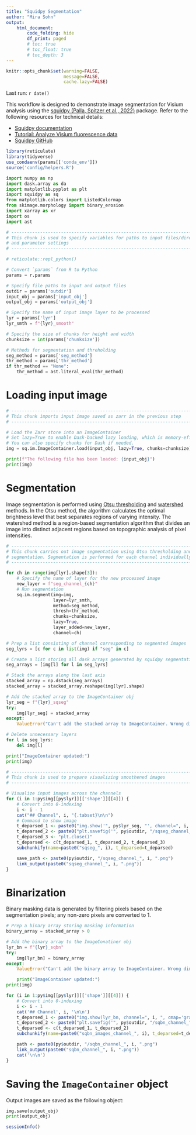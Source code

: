 ```yaml
---
title: "Squidpy Segmentation"
author: "Mira Sohn"
output:
    html_document:
        code_folding: hide
        df_print: paged
        # toc: true
        # toc_float: true
        # toc_depth: 3
---
```


```r
knitr::opts_chunk$set(warning=FALSE,
                      message=FALSE,
                      cache.lazy=FALSE)
```

Last run: `r date()`

This workflow is designed to demonstrate image segmentation for Visium analysis 
using the [squidpy (Palla, Spitzer et al., 2022)](https://doi.org/10.1038/s41592-021-01358-2) package.
Refer to the following resources for technical details:

- [Squidpy documentation](https://squidpy.readthedocs.io/en/stable/index.html)
- [Tutorial: Analyze Visium fluorescence data](https://squidpy.readthedocs.io/en/stable/notebooks/tutorials/tutorial_visium_fluo.html)
- [Squidpy GitHub](https://github.com/scverse/squidpy)


```r
library(reticulate)
library(tidyverse)
use_condaenv(params[['conda_env']])
source('config/helpers.R')
```

```python
import numpy as np
import dask.array as da
import matplotlib.pyplot as plt
import squidpy as sq
from matplotlib.colors import ListedColormap
from skimage.morphology import binary_erosion
import xarray as xr
import os
import ast
```

```python

# ------------------------------------------------------------------------------
# This chunk is used to specify variables for paths to input files/directories
# and parameter settings
# ------------------------------------------------------------------------------

# reticulate::repl_python()

# Convert `params` from R to Python
params = r.params

# Specify file paths to input and output files
outdir = params['outdir']
input_obj = params['input_obj']
output_obj = params['output_obj']

# Specify the name of input image layer to be processed
lyr = params['lyr']
lyr_smth = f"{lyr}_smooth"

# Specify the size of chunks for height and width
chunksize = int(params['chunksize'])

# Methods for segmentation and threholding
seg_method = params['seg_method']
thr_method = params['thr_method']
if thr_method == "None":
    thr_method = ast.literal_eval(thr_method)
```

# Loading input image

```python

# ------------------------------------------------------------------------------
# This chunk imports input image saved as zarr in the previous step
# ------------------------------------------------------------------------------

# Load the Zarr store into an ImageContainer
# Set lazy=True to enable Dask-backed lazy loading, which is memory-efficient for large images.
# You can also specify chunks for Dask if needed.
img = sq.im.ImageContainer.load(input_obj, lazy=True, chunks=chunksize)

print(f"The following file has been loaded: {input_obj}")
print(img)
```

# Segmentation {.tabset}

Image segmentation is performed using [Otsu thresholding](https://en.wikipedia.org/wiki/Otsu's_method) and 
[watershed](https://en.wikipedia.org/wiki/Watershed_(image_processing)) methods. In the Otsu method, 
the algorithm calculates the optimal brightness level that best separates regions of varying intensity. 
The watershed method is a region-based segmentation algorithm that divides an image into distinct adjacent
regions based on topographic analysis of pixel intensities.

```python

# ------------------------------------------------------------------------------
# This chunk carries out image segmentation using Otsu thresholding and watershed 
# segmentation. Segmentation is performed for each channel individually.
# ------------------------------------------------------------------------------

for ch in range(img[lyr].shape[3]):
    # Specify the name of layer for the new processed image
    new_layer = f"seg_channel_{ch}"
    # Run segmentation
    sq.im.segment(img=img,
                  layer=lyr_smth,
                  method=seg_method,
                  thresh=thr_method,
                  chunks=chunksize,
                  lazy=True,
                  layer_added=new_layer,
                  channel=ch)

# Prep a list consisting of channel corresponding to segmented images
seg_lyrs = [c for c in list(img) if "seg" in c]

# Create a list storing all dask arrays generated by squidpy segmentation
seg_arrays = [img[l] for l in seg_lyrs]

# Stack the arrays along the last axis
stacked_array = np.dstack(seg_arrays)
stacked_array = stacked_array.reshape(img[lyr].shape)

# Add the stacked array to the ImageContainer obj
lyr_seg = f"{lyr}_sqseg"
try:
    img[lyr_seg] = stacked_array
except:
    ValueError("Can't add the stacked array to ImageContainer. Wrong dimension!")

# Delete unnecessary layers
for l in seg_lyrs:
    del img[l]

print("ImageContainer updated:")
print(img)

```

```r

# ------------------------------------------------------------------------------
# This chunk is used to prepare visualizing smoothened images
# ------------------------------------------------------------------------------

# Visualize input images across the channels
for (i in 1:py$img[[py$lyr]][['shape']][[4]]) {
    # Convert into 0-indexing
    i <- i - 1
    cat("## Channel", i, "{.tabset}\n\n")
    # Command to show image
    t_deparsed_1 <- paste0("img.show('", py$lyr_seg, "', channel=", i, ", cmap='gray')")
    t_deparsed_2 <- paste0("plt.savefig('", py$outdir, "/sqseg_channel_", i,  ".png', dpi=1000)")
    t_deparsed_3 <- "plt.close()"
    t_deparsed <- c(t_deparsed_1, t_deparsed_2, t_deparsed_3)
    subchunkify(name=paste0("sqseg_", i), t_deparsed=t_deparsed)

    save_path <- paste0(py$outdir, "/sqseg_channel_", i, ".png")
    link_output(paste0("sqseg_channel_", i, ".png"))
}

```

# Binarization {.tabset}

Binary masking data is generated by filtering pixels based on the segmentation pixels; any non-zero pixels 
are converted to 1.

```python

# Prep a binary array storing masking information
binary_array = stacked_array > 0

# Add the binary array to the ImageConatiner obj
lyr_bn = f"{lyr}_sqbn"
try:
    img[lyr_bn] = binary_array
except:
    ValueError("Can't add the binary array to ImageContainer. Wrong dimension!")

    print("ImageContainer updated:")
print(img)
```

```r

for (i in 1:py$img[[py$lyr]][['shape']][[4]]) { 
    # Convert into 0-indexing
    i <- i - 1
    cat('## Channel', i, '\n\n')
    t_deparsed_1 <- paste0("img.show(lyr_bn, channel=", i, ", cmap='gray')")
    t_deparsed_2 <- paste0("plt.savefig('", py$outdir, "/sqbn_channel_", i, ".png', dpi=1000)")
    t_deparsed <- c(t_deparsed_1, t_deparsed_2)
    subchunkify(name=paste0("sqbn_images_channel_", i), t_deparsed=t_deparsed)

    path <- paste0(py$outdir, "/sqbn_channel_", i, ".png")
    link_output(paste0("sqbn_channel_", i, ".png"))
    cat('\n\n')
}

```

# Saving the `ImageContainer` object

Output images are saved as the following object:

```python
img.save(output_obj)
print(output_obj)
```

```r
sessionInfo()
```
